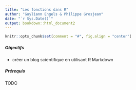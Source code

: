 ```yaml
---
title: "Les fonctions dans R"
author: "Guyliann Engels & Philippe Grosjean"
date: "`r Sys.Date()`"
output: bookdown::html_document2
---
```


```r
knitr::opts_chunk$set(comment = "#", fig.align = "center")
```

##### Objectifs {-}

- créer un blog scientifique en utilisant R Markdown

##### Prérequis {-}

TODO


